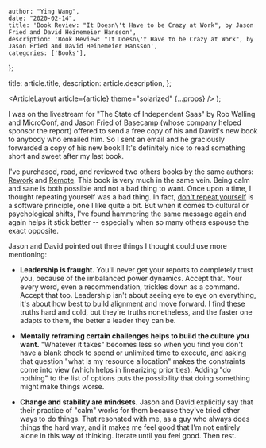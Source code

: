 
    author: "Ying Wang",
    date: "2020-02-14",
    title: 'Book Review: "It Doesn\'t Have to be Crazy at Work", by Jason Fried and David Heinemeier Hansson',
    description: 'Book Review: "It Doesn\'t Have to be Crazy at Work", by Jason Fried and David Heinemeier Hansson',
    categories: ['Books'],
};

  title: article.title,
  description: article.description,
};

  <ArticleLayout article={article} theme="solarized" {...props} />
);

I was on the livestream for "The State of Independent Saas" by Rob Walling and
MicroConf, and Jason Fried of Basecamp (whose company helped sponsor the report)
offered to send a free copy of his and David's new book to anybody who emailed
him. So I sent an email and he graciously forwarded a copy of his new book!!
It's definitely nice to read something short and sweet after my last book.

I've purchased, read, and reviewed two others books by the same authors:
[Rework](/posts/2018/04/04/rework) and [Remote](/posts/2018/05/23/remote). This
book is very much in the same vein. Being calm and sane is both possible and not
a bad thing to want. Once upon a time, I thought repeating yourself was a bad
thing. In fact, [don't repeat
yourself](https://en.wikipedia.org/wiki/Don%27t_repeat_yourself) is a software
principle, one I like quite a bit. But when it comes to cultural or
psychological shifts, I've found hammering the same message again and again
helps it stick better -- especially when so many others espouse the exact
opposite.

Jason and David pointed out three things I thought could use more mentioning:

- **Leadership is fraught.** You'll never get your reports to completely trust
  you, because of the imbalanced power dynamics. Accept that. Your every word,
  even a recommendation, trickles down as a command. Accept that too.
  Leadership isn't about seeing eye to eye on everything, it's about how best
  to build alignment and move forward. I find these truths hard and cold, but
  they're truths nonetheless, and the faster one adapts to them, the better a
  leader they can be.

- **Mentally reframing certain challenges helps to build the culture you
  want.** "Whatever it takes" becomes less so when you find you don't have a
  blank check to spend or unlimited time to execute, and asking that question
  "what is my resource allocation" makes the constraints come into view (which
  helps in linearizing priorities). Adding "do nothing" to the list of options
  puts the possibility that doing something might make things worse.

- **Change and stability are mindsets.** Jason and David explicitly say that
  their practice of "calm" works for them because they've tried other ways to
  do things. That resonated with me, as a guy who always does things the hard
  way, and it makes me feel good that I'm not entirely alone in this way of
  thinking. Iterate until you feel good. Then rest.

